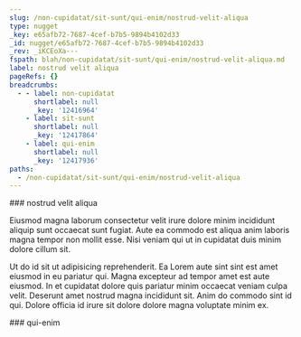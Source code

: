 ```yaml
---
slug: /non-cupidatat/sit-sunt/qui-enim/nostrud-velit-aliqua
type: nugget
_key: e65afb72-7687-4cef-b7b5-9894b4102d33
_id: nugget/e65afb72-7687-4cef-b7b5-9894b4102d33
_rev: _iKCEoXa---
fspath: blah/non-cupidatat/sit-sunt/qui-enim/nostrud-velit-aliqua.md
label: nostrud velit aliqua
pageRefs: {}
breadcrumbs:
  - - label: non-cupidatat
      shortlabel: null
      _key: '12416964'
    - label: sit-sunt
      shortlabel: null
      _key: '12417864'
    - label: qui-enim
      shortlabel: null
      _key: '12417936'
paths:
  - /non-cupidatat/sit-sunt/qui-enim/nostrud-velit-aliqua
---
```


<NuggetArea>
<Nugget slug="/non-cupidatat/sit-sunt/qui-enim/nostrud-velit-aliqua" type="nugget" _key="e65afb72-7687-4cef-b7b5-9894b4102d33" _id="nugget/e65afb72-7687-4cef-b7b5-9894b4102d33" _rev="_iKCEoXa---" fspath="blah/non-cupidatat/sit-sunt/qui-enim/nostrud-velit-aliqua.md" label="nostrud velit aliqua" paths="/non-cupidatat/sit-sunt/qui-enim/nostrud-velit-aliqua">
<NuggetBody>
### nostrud velit aliqua

Eiusmod magna laborum consectetur velit irure dolore minim incididunt aliquip sunt occaecat sunt fugiat. Aute ea commodo est aliqua anim laboris magna tempor non mollit esse. Nisi veniam qui ut in cupidatat duis minim dolore cillum sit.

Ut do id sit ut adipisicing reprehenderit. Ea Lorem aute sint sint est amet eiusmod in eu pariatur qui. Magna excepteur ad tempor amet est aute eiusmod. In et cupidatat dolore quis pariatur minim occaecat veniam culpa velit. Deserunt amet nostrud magna incididunt sit. Anim do commodo sint id qui. Dolore officia id irure sit dolore dolore magna voluptate minim ex.

</NuggetBody>
<Breadcrumbs>
<Crumbs>
<Crumb _key="12416964" label="non-cupidatat" /><Crumb _key="12417864" label="sit-sunt" /><Crumb _key="12417936" label="qui-enim" />
</Crumbs>
</Breadcrumbs>
</Nugget>

<NuggetsInbound>
</NuggetsInbound>
<NuggetsOutbound>
</NuggetsOutbound>
</NuggetArea>
<PassagesInbound>
<Passage direction="inbound" type="passage" _key="12417936" _id="passage/12417936" _rev="_iKCEoXW---" label="qui-enim" passage="qui-enim" fspath="blah/non-cupidatat/sit-sunt/qui-enim" paths="/non-cupidatat/sit-sunt/qui-enim" slug="/non-cupidatat/sit-sunt/qui-enim">
<NuggetBody>
### qui-enim

</NuggetBody>
<Breadcrumbs>
<Crumbs>
<Crumb _key="12416964" label="non-cupidatat" /><Crumb _key="12417864" label="sit-sunt" />
</Crumbs>
</Breadcrumbs>
</Passage>

</PassagesInbound>
<PassagesOutbound>
</PassagesOutbound>